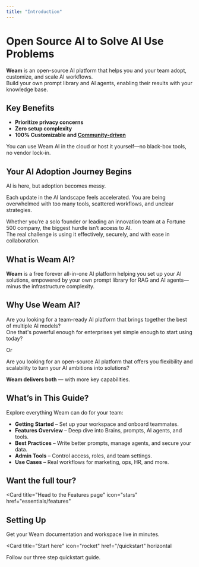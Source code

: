 ```yaml
---
title: "Introduction"
---
```


# Open Source AI to Solve AI Use Problems

**Weam** is an open-source AI platform that helps you and your team adopt, customize, and scale AI workflows.  
Build your own prompt library and AI agents, enabling their results with your knowledge base.

## Key Benefits

- **Prioritize privacy concerns**  
- **Zero setup complexity**  
- **100% Customizable and [Community-driven](https://discord.gg/X5U8R45b)**  

You can use Weam AI in the cloud or host it yourself—no black-box tools, no vendor lock-in.

## Your AI Adoption Journey Begins

AI is here, but adoption becomes messy.

Each update in the AI landscape feels accelerated. You are being overwhelmed with too many tools, scattered workflows, and unclear strategies. 

Whether you’re a solo founder or leading an innovation team at a Fortune 500 company, the biggest hurdle isn’t access to AI.  
The real challenge is using it effectively, securely, and with ease in collaboration.

## What is Weam AI?

**Weam** is a free forever all-in-one AI platform helping you set up your AI solutions, empowered by your own prompt library for RAG and AI agents—minus the infrastructure complexity.

## Why Use Weam AI?

Are you looking for a team-ready AI platform that brings together the best of multiple AI models?  
One that's powerful enough for enterprises yet simple enough to start using today?

Or  

Are you looking for an open-source AI platform that offers you flexibility and scalability to turn your AI ambitions into solutions?

**Weam delivers both** — with more key capabilities.


## What’s in This Guide?

Explore everything Weam can do for your team:

- **Getting Started** – Set up your workspace and onboard teammates.  
- **Features Overview** – Deep dive into Brains, prompts, AI agents, and tools.  
- **Best Practices** – Write better prompts, manage agents, and secure your data.  
- **Admin Tools** – Control access, roles, and team settings.  
- **Use Cases** – Real workflows for marketing, ops, HR, and more.  

## Want the full tour?

<Card
  title="Head to the Features page"
  icon="stars"
  href="essentials/features"
>
</Card>

## Setting Up

Get your Weam documentation and workspace live in minutes.

<Card
  title="Start here"
  icon="rocket"
  href="/quickstart"
  horizontal
>
  Follow our three step quickstart guide.
</Card>


